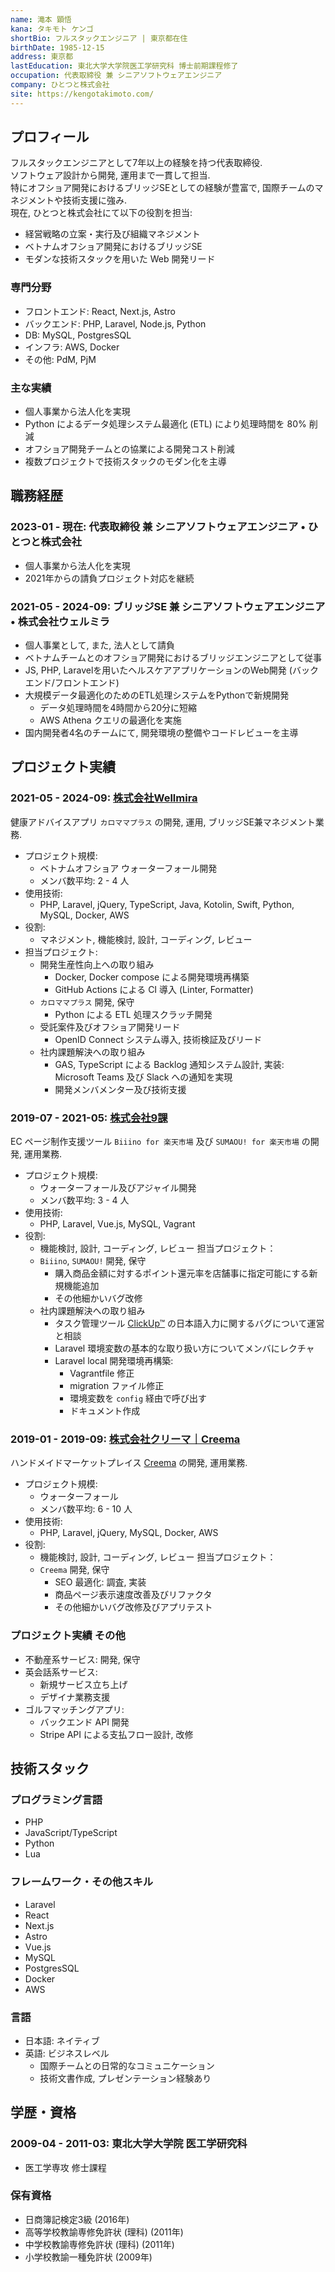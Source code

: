 ```yaml
---
name: 滝本 顕悟
kana: タキモト ケンゴ
shortBio: フルスタックエンジニア | 東京都在住
birthDate: 1985-12-15
address: 東京都
lastEducation: 東北大学大学院医工学研究科 博士前期課程修了
occupation: 代表取締役 兼 シニアソフトウェアエンジニア
company: ひとつと株式会社
site: https://kengotakimoto.com/
---
```


## プロフィール

フルスタックエンジニアとして7年以上の経験を持つ代表取締役.  
ソフトウェア設計から開発, 運用まで一貫して担当.  
特にオフショア開発におけるブリッジSEとしての経験が豊富で, 国際チームのマネジメントや技術支援に強み.  
現在, ひとつと株式会社にて以下の役割を担当:

- 経営戦略の立案・実行及び組織マネジメント
- ベトナムオフショア開発におけるブリッジSE
- モダンな技術スタックを用いた Web 開発リード

### 専門分野

- フロントエンド: React, Next.js, Astro
- バックエンド: PHP, Laravel, Node.js, Python
- DB: MySQL, PostgresSQL
- インフラ: AWS, Docker
- その他: PdM, PjM

### 主な実績

- 個人事業から法人化を実現
- Python によるデータ処理システム最適化 (ETL) により処理時間を 80% 削減
- オフショア開発チームとの協業による開発コスト削減
- 複数プロジェクトで技術スタックのモダン化を主導

## 職務経歴

### 2023-01 - 現在: 代表取締役 兼 シニアソフトウェアエンジニア • ひとつと株式会社

- 個人事業から法人化を実現
- 2021年からの請負プロジェクト対応を継続

### 2021-05 - 2024-09: ブリッジSE 兼 シニアソフトウェアエンジニア • 株式会社ウェルミラ

- 個人事業として, また, 法人として請負
- ベトナムチームとのオフショア開発におけるブリッジエンジニアとして従事
- JS, PHP, Laravelを用いたヘルスケアアプリケーションのWeb開発 (バックエンド/フロントエンド)
- 大規模データ最適化のためのETL処理システムをPythonで新規開発
  - データ処理時間を4時間から20分に短縮
  - AWS Athena クエリの最適化を実施
- 国内開発者4名のチームにて, 開発環境の整備やコードレビューを主導

## プロジェクト実績

### 2021-05 - 2024-09: <a href="https://www.wellmira.jp/" target="_blank" rel="noopener noreferrer">株式会社Wellmira</a>

健康アドバイスアプリ `カロママプラス` の開発, 運用, ブリッジSE兼マネジメント業務.

- プロジェクト規模:
  - ベトナムオフショア ウォーターフォール開発
  - メンバ数平均: 2 - 4 人
- 使用技術:
  - PHP, Laravel, jQuery, TypeScript, Java, Kotolin, Swift, Python, MySQL, Docker, AWS
- 役割:
  - マネジメント, 機能検討, 設計, コーディング, レビュー
- 担当プロジェクト:
  - 開発生産性向上への取り組み
    - Docker, Docker compose による開発環境再構築
    - GitHub Actions による CI 導入 (Linter, Formatter)
  - `カロママプラス` 開発, 保守
    - Python による ETL 処理スクラッチ開発
  - 受託案件及びオフショア開発リード
    - OpenID Connect システム導入, 技術検証及びリード
  - 社内課題解決への取り組み
    - GAS, TypeScript による Backlog 通知システム設計, 実装: Microsoft Teams 及び Slack への通知を実現
    - 開発メンバメンター及び技術支援

### 2019-07 - 2021-05: <a href="https://section9.co.jp/" target="_blank" rel="noopener noreferrer">株式会社9課</a>

EC ページ制作支援ツール `Biiino for 楽天市場` 及び `SUMAOU! for 楽天市場` の開発, 運用業務.

- プロジェクト規模:
  - ウォーターフォール及びアジャイル開発
  - メンバ数平均: 3 - 4 人
- 使用技術:
  - PHP, Laravel, Vue.js, MySQL, Vagrant
- 役割:
  - 機能検討, 設計, コーディング, レビュー
担当プロジェクト：
  - `Biiino`, `SUMAOU!` 開発, 保守
    - 購入商品金額に対するポイント還元率を店舗事に指定可能にする新規機能追加
    - その他細かいバグ改修
  - 社内課題解決への取り組み
    - タスク管理ツール <a href="https://clickup.com/" target="_blank" rel="noopener noreferrer">ClickUp™</a> の日本語入力に関するバグについて運営と相談
    - Laravel 環境変数の基本的な取り扱い方についてメンバにレクチャ
    - Laravel local 開発環境再構築:
      - Vagrantfile 修正
      - migration ファイル修正
      - 環境変数を `config` 経由で呼び出す
      - ドキュメント作成

### 2019-01 - 2019-09: <a href="https://www.creema.co.jp/" target="_blank" rel="noopener noreferrer">株式会社クリーマ｜Creema</a>

ハンドメイドマーケットプレイス <a href="https://www.creema.jp/" target="_blank" rel="noopener noreferrer">Creema</a> の開発, 運用業務.

- プロジェクト規模:
  - ウォーターフォール
  - メンバ数平均: 6 - 10 人
- 使用技術:
  - PHP, Laravel, jQuery, MySQL, Docker, AWS
- 役割:
  - 機能検討, 設計, コーディング, レビュー
担当プロジェクト：
  - `Creema` 開発, 保守
    - SEO 最適化: 調査, 実装
    - 商品ページ表示速度改善及びリファクタ
    - その他細かいバグ改修及びアプリテスト

### プロジェクト実績 その他

- 不動産系サービス: 開発, 保守
- 英会話系サービス:
  - 新規サービス立ち上げ
  - デザイナ業務支援
- ゴルフマッチングアプリ:
  - バックエンド API 開発
  - Stripe API による支払フロー設計, 改修

## 技術スタック

### プログラミング言語

- PHP
- JavaScript/TypeScript
- Python
- Lua

### フレームワーク・その他スキル

- Laravel
- React
- Next.js
- Astro
- Vue.js
- MySQL
- PostgresSQL
- Docker
- AWS

### 言語

- 日本語: ネイティブ
- 英語: ビジネスレベル
  - 国際チームとの日常的なコミュニケーション
  - 技術文書作成, プレゼンテーション経験あり

## 学歴・資格

### 2009-04 - 2011-03: 東北大学大学院 医工学研究科

- 医工学専攻 修士課程

### 保有資格

- 日商簿記検定3級 (2016年)
- 高等学校教諭専修免許状 (理科)  (2011年)
- 中学校教諭専修免許状 (理科)  (2011年)
- 小学校教諭一種免許状 (2009年)
